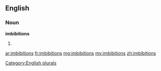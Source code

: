 ==English==

===Noun===
'''imbibitions'''

# {{plural of|[[imbibition]]}}

[[Category:English plurals]]

[[ar:imbibitions]]
[[fr:imbibitions]]
[[mg:imbibitions]]
[[my:imbibitions]]
[[zh:imbibitions]]
